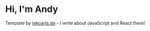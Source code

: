 # Hi, I'm Andy

Template by [lekoarts.de](https://www.lekoarts.de?utm_source=cara&utm_medium=Starter) - I write about JavaScript and React there!
